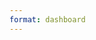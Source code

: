 ```yaml
---
format: dashboard
---
```


<script>
document.addEventListener('DOMContentLoaded', (event) => {
  document.getElementById('nav-predictive-models').classList.add('active');
});
</script>
